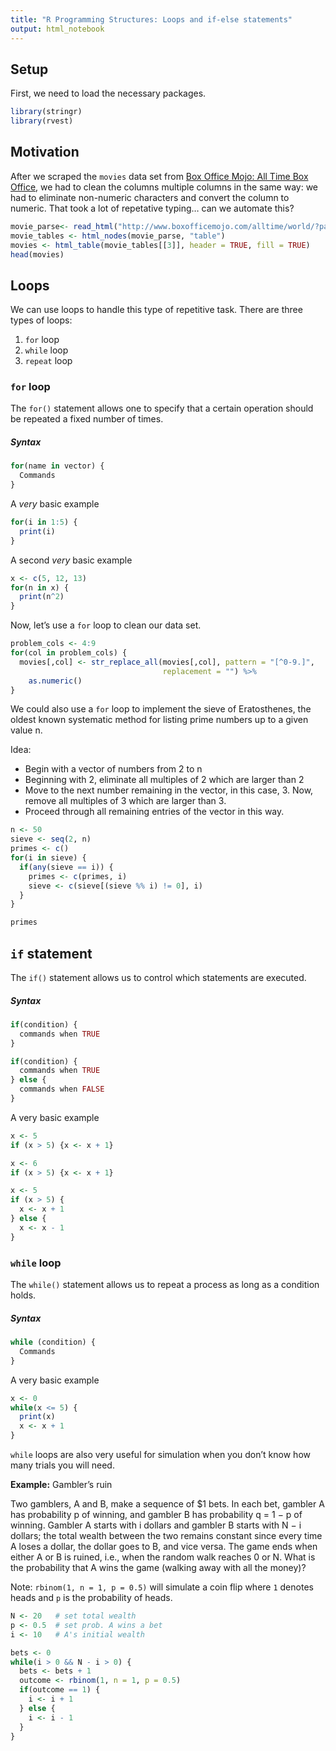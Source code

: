 ```yaml
---
title: "R Programming Structures: Loops and if-else statements"
output: html_notebook
---
```


## Setup 

First, we need to load the necessary packages.

```r
library(stringr)
library(rvest)
```


## Motivation

After we scraped the `movies` data set from [Box Office Mojo: All Time Box Office](http://www.boxofficemojo.com/alltime/world/?pagenum=1), we had to clean the columns multiple columns in the same way: we had to eliminate non-numeric characters and convert the column to numeric. That took a lot of repetative typing... can we automate this?

```r
movie_parse<- read_html("http://www.boxofficemojo.com/alltime/world/?pagenum=1")
movie_tables <- html_nodes(movie_parse, "table")
movies <- html_table(movie_tables[[3]], header = TRUE, fill = TRUE)
head(movies)
```


## Loops

We can use loops to handle this type of repetitive task. There are three types of loops:

1. `for` loop
2. `while` loop
3. `repeat` loop


### `for` loop

The `for()` statement allows one to specify that a certain operation should be repeated a fixed number of times.


##### Syntax

```r
for(name in vector) {
  Commands
}
```


A *very* basic example

```r
for(i in 1:5) {
  print(i)
}
```


A second *very* basic example

```r
x <- c(5, 12, 13)
for(n in x) {
  print(n^2)
}
```


Now, let's use a `for` loop to clean our data set.

```r
problem_cols <- 4:9
for(col in problem_cols) {
  movies[,col] <- str_replace_all(movies[,col], pattern = "[^0-9.]", 
                                  replacement = "") %>%
    as.numeric()
}
```


We could also use a `for` loop to implement the sieve of Eratosthenes, the oldest known systematic method for listing prime numbers up to a given value n.

Idea: 

- Begin with a vector of numbers from 2 to n
- Beginning with 2, eliminate all multiples of 2 which are larger than 2
- Move to the next number remaining in the vector, in this case, 3. Now, remove all multiples of 3 which are larger than 3. 
- Proceed through all remaining entries of the vector in this way.


```r
n <- 50
sieve <- seq(2, n)
primes <- c()
for(i in sieve) {
  if(any(sieve == i)) {
    primes <- c(primes, i)
    sieve <- c(sieve[(sieve %% i) != 0], i)
  }
}

primes
```



## `if` statement

The `if()` statement allows us to control which statements are executed.


##### Syntax

```r
if(condition) {
  commands when TRUE
}
```


```r
if(condition) {
  commands when TRUE
} else {
  commands when FALSE
}
```


A very basic example

```r
x <- 5
if (x > 5) {x <- x + 1}

x <- 6
if (x > 5) {x <- x + 1}
```


```r
x <- 5
if (x > 5) {
  x <- x + 1
} else {
  x <- x - 1
}
```



### `while` loop

The `while()` statement allows us to repeat a process as long as a condition holds.

##### Syntax

```r
while (condition) {
  Commands
}
```

A very basic example

```r
x <- 0
while(x <= 5) {
  print(x)
  x <- x + 1
}
```


`while` loops are also very useful for simulation when you don't know how many trials you will need.


**Example:** Gambler's ruin

Two gamblers, A and B, make a sequence of $1 bets. In each bet, gambler A has probability p of winning, and gambler B has probability q = 1 − p of winning. Gambler A starts with i dollars and gambler B starts with N − i dollars; the total wealth between the two remains constant since every time A loses a dollar, the dollar goes to B, and vice versa. The game ends when either A or B is ruined, i.e., when the random walk reaches 0 or N. What is the probability that A wins the game (walking away with all the money)?

Note: `rbinom(1, n = 1, p = 0.5)` will simulate a coin flip where `1` denotes heads and `p` is the probability of heads.

```r
N <- 20   # set total wealth
p <- 0.5  # set prob. A wins a bet
i <- 10   # A's initial wealth

bets <- 0
while(i > 0 && N - i > 0) {
  bets <- bets + 1
  outcome <- rbinom(1, n = 1, p = 0.5)
  if(outcome == 1) {
    i <- i + 1
  } else {
    i <- i - 1
  }
}
```
